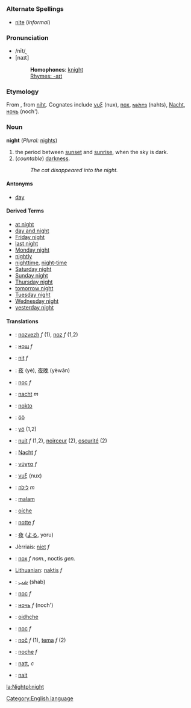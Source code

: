 =={{en}}==
[[Category:English language]]
===Alternate Spellings===
*[[nite]] (''informal'')
===Pronunciation===
*/nīt/
*[naɪt̚]
*:'''Homophones''': [[knight]]
*:[[Rhymes:English:-aɪt|Rhymes: -aɪt]]
===Etymology===
From {{enm}}, from {{ang}} [[niht]]. Cognates include {{grc}} [[νυξ]] (nux), {{la}} [[nox]], {{got}} [[𐌽𐌰𐌷𐍄𐍃]] (nahts), {{de}} [[Nacht]], {{ru}} [[ночь]] (noch').
===Noun===
'''night''' (''Plural:'' [[nights]])

#the period between [[sunset]] and [[sunrise]], when the sky is dark.
#(''countable'') [[darkness]].
#:''The cat disappeared into the night.''
====Antonyms====
*[[day]]
====Derived Terms====
*[[at night]]
*[[day and night]]
*[[Friday night]]
*[[last night]]
*[[Monday night]]
*[[nightly]]
*[[nighttime]], [[night-time]]
*[[Saturday night]]
*[[Sunday night]]
*[[Thursday night]]
*[[tomorrow night]]
*[[Tuesday night]]
*[[Wednesday night]]
*[[yesterday night]]

====Translations====
*{{br}}: [[nozvezh]] ''f'' (1), [[noz]] ''f'' (1,2)
*{{bg}}: [[нощ]] ''f''
*{{ca}}: [[nit]] ''f''
*{{zh}}: [[夜]] (yè), [[夜晚]] (yèwǎn)
*{{cs}}: [[noc]] ''f''
*{{nl}}: [[nacht]] ''m''
*{{eo}}: [[nokto]]
*{{et}}: [[öö]]
*{{fi}}: [[yö]] (1,2)
*{{fr}}: [[nuit]] ''f'' (1,2), [[noirceur]] (2), [[oscurité]] (2)
*{{de}}: [[Nacht]] ''f''
*{{el}}: [[νύχτα]] ''f''
*{{grc}}: [[νυξ]] (nux) <!-- please check -->
*{{he}}: [[לילה]] ''m''
*{{id}}: [[malam]]
*{{ga}}: [[oíche]]
*{{it}}: [[notte]] ''f''
*{{ja}}: [[夜]] ([[よる]], yoru)
*Jèrriais:  [[niet]] ''f''
*{{la}}: [[nox]] ''f nom.'', noctis ''gen.''
*[[Lithuanian]]: [[naktis]] ''f''
*{{fa}}: [[شب]] (shab)
*{{pl}}: [[noc]] ''f''
*{{ru}}: [[ночь]] ''f'' (noch')
*{{gd}}: [[oidhche]]
*{{sk}}: [[noc]] ''f''
*{{sl}}: [[noč]] ''f'' (1), [[tema]] ''f'' (2)
*{{es}}: [[noche]] ''f''
*{{sv}}: [[natt]], ''c''
*{{tpi}}: [[nait]]

[[la:Night]][[pl:night]]